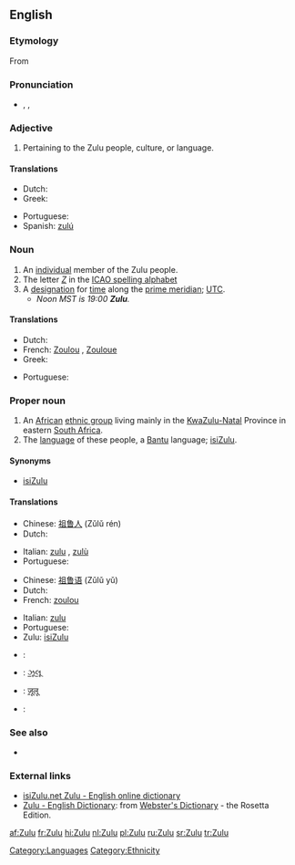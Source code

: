{{see|zulu}}
{{wikipedia|Zulu (disambiguation)}}
{{interwiktionary|code=zu}}
==English==
===Etymology===
From {{Zulu.}}

===Pronunciation===
*{{enPR|zo͞o'lo͞o}}, {{IPA|/ˈzuːluː/}}, {{SAMPA|/"zu:lu:/}}

===Adjective===
{{en-adj|-}}

# Pertaining to the Zulu people, culture, or language.

====Translations====
{{trans-top|pertaining to the Zulu people, culture, or language}}
*Dutch: {{t|nl|Zoeloe}}
*Greek: {{t|el|Ζουλού}}
{{trans-mid}}
*Portuguese: {{t-|pt|zulu}}
*Spanish: [[zulú]]
{{trans-bottom}}

===Noun===
{{en-noun}}

# An [[individual]] member of the Zulu people.
# The letter ''[[Z]]'' in the [[ICAO spelling alphabet]]
# A [[designation]] for [[time]] along the [[prime meridian]]; [[UTC]].
#* ''Noon MST is 19:00 '''Zulu'''.''

====Translations====
{{trans-top|member of the Zulu people}}
*Dutch: {{t|nl|Zoeloe|m}}
*French: [[Zoulou]] {{m}}, [[Zouloue]] {{f}}
*Greek: {{t|el|Ζουλού}}
{{trans-mid}}
*Portuguese: {{t-|pt|zulu}}
{{trans-bottom}}

===Proper noun===
{{en-proper noun}}

# An [[African]] [[ethnic group]] living mainly in the [[KwaZulu-Natal]] Province in eastern [[South Africa]].
# The [[language]] of these people, a [[Bantu]] language; [[isiZulu]].

====Synonyms====
*{{italbrac|language}} [[isiZulu]]

====Translations====
{{trans-top|African ethnic group}}
*Chinese: [[祖鲁人]] (Zǔlǔ rén)
*Dutch: {{t|nl|Zoeloes||p}}
{{trans-mid}}
*Italian: [[zulu]] {{m}}, [[zulù]] {{m}}
*Portuguese: {{t-|pt|zulu}}
{{trans-bottom}}

{{trans-top|language}}
*Chinese: [[祖鲁语]] (Zǔlǔ yǔ)
*Dutch: {{t|nl|Zoeloe|n}}
*French: [[zoulou]] {{m}}
{{trans-mid}}
*Italian: [[zulu]] {{m}}
*Portuguese: {{t-|pt|zulu}}
*Zulu: [[isiZulu]]
{{trans-bottom}}

{{checktrans}}
{{trans-top|Translations to be checked}}
*{{ttbc|German}}: {{t-|de|Zulu}}
*{{ttbc|Gujarati}}: [[ઝૂલૂ]]
*{{ttbc|Hindi}}: [[ज़ूलू]]
*{{ttbc|Interlingua}}: {{t-|ia|Zulu}}
{{trans-bottom}}

===See also===
*{{langcat}}
{{ethnologue|code=zul}}

===External links===
*[http://isizulu.net/ isiZulu.net Zulu - English online dictionary]
*[http://www.websters-online-dictionary.org/definition/Zulu-english/ Zulu - English Dictionary]: from [http://www.websters-online-dictionary.org/ Webster's Dictionary] - the Rosetta Edition.

[[Category:Languages]]
[[Category:Ethnicity]]

[[af:Zulu]]
[[fr:Zulu]]
[[hi:Zulu]]
[[nl:Zulu]]
[[pl:Zulu]]
[[ru:Zulu]]
[[sr:Zulu]]
[[tr:Zulu]]